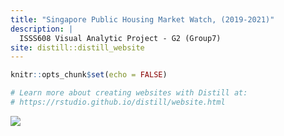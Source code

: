 ```yaml
---
title: "Singapore Public Housing Market Watch, (2019-2021)"
description: |
  ISSS608 Visual Analytic Project - G2 (Group7)
site: distill::distill_website
---
```


```r
knitr::opts_chunk$set(echo = FALSE)

# Learn more about creating websites with Distill at:
# https://rstudio.github.io/distill/website.html

```

![](IMG/main.jpg)
